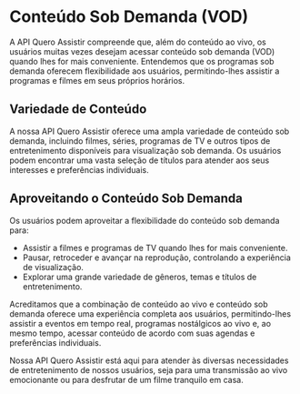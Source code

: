 # Conteúdo Sob Demanda (VOD)

A API Quero Assistir compreende que, além do conteúdo ao vivo, os usuários muitas vezes desejam acessar conteúdo sob demanda (VOD) quando lhes for mais conveniente. Entendemos que os programas sob demanda oferecem flexibilidade aos usuários, permitindo-lhes assistir a programas e filmes em seus próprios horários.

## Variedade de Conteúdo

A nossa API Quero Assistir oferece uma ampla variedade de conteúdo sob demanda, incluindo filmes, séries, programas de TV e outros tipos de entretenimento disponíveis para visualização sob demanda. Os usuários podem encontrar uma vasta seleção de títulos para atender aos seus interesses e preferências individuais.

## Aproveitando o Conteúdo Sob Demanda

Os usuários podem aproveitar a flexibilidade do conteúdo sob demanda para:

- Assistir a filmes e programas de TV quando lhes for mais conveniente.
- Pausar, retroceder e avançar na reprodução, controlando a experiência de visualização.
- Explorar uma grande variedade de gêneros, temas e títulos de entretenimento.

Acreditamos que a combinação de conteúdo ao vivo e conteúdo sob demanda oferece uma experiência completa aos usuários, permitindo-lhes assistir a eventos em tempo real, programas nostálgicos ao vivo e, ao mesmo tempo, acessar conteúdo de acordo com suas agendas e preferências individuais.

Nossa API Quero Assistir está aqui para atender às diversas necessidades de entretenimento de nossos usuários, seja para uma transmissão ao vivo emocionante ou para desfrutar de um filme tranquilo em casa.
